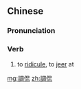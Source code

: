 {{also|调侃}}
==Chinese==
{{zh-forms|s=调侃}}

===Pronunciation===
{{zh-pron
|m=tiáokǎn
|c=tiu4 hon2
|mn=qz,xm,zz:tiâu-khán
|cat=v
}}

===Verb===
{{zh-verb}}

# to [[ridicule]], to [[jeer]] at

[[mg:調侃]]
[[zh:調侃]]